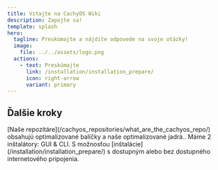 ```yaml
---
title: Vitajte na CachyOS Wiki
description: Zapojte sa!
template: splash
hero:
  tagline: Preskúmajte a nájdite odpovede na svoje otázky!
  image:
    file: ../../assets/logo.png
  actions:
    - text: Preskúmajte
      link: /installation/installation_prepare/
      icon: right-arrow
      variant: primary
---
```



## Ďalšie kroky

<CardGrid stagger>
  <Card title="Ako CachyOS zlepšuje výkon?" icon="pencil">
    [Naše repozitáre](/cachyos_repositories/what_are_the_cachyos_repo/) obsahujú optimalizované balíčky a naše optimalizované jadrá..
  </Card>
  <Card title="Inštalácia" icon="add-document">
    Máme 2 inštalátory: GUI & CLI. S možnosťou [inštalácie](/installation/installation_prepare/) s dostupným alebo bez dostupného internetového pripojenia.
  </Card>
</CardGrid>